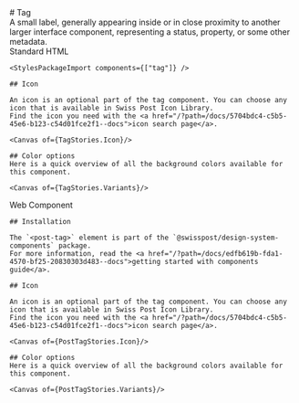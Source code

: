 
<Meta of={TagStories}/>

<div className="docs-title">
  # Tag

  <nav>
    <link-design of={JSON.stringify(TagStories)}></link-design>
  </nav>
</div>

<div className="lead">
  A small label, generally appearing inside or in close proximity to another larger interface component, representing a status, property, or some other metadata.
</div>
<post-tabs>
  <post-tab-header panel="standardHTML">Standard HTML</post-tab-header>
  <post-tab-panel name="standardHTML">
    <Canvas of={TagStories.Default} sourceState="shown"/>
    <div className="hide-col-default">
      <Controls of={TagStories.Default}/>
    </div>

    <StylesPackageImport components={["tag"]} />

    ## Icon

    An icon is an optional part of the tag component. You can choose any icon that is available in Swiss Post Icon Library.
    Find the icon you need with the <a href="/?path=/docs/5704bdc4-c5b5-45e6-b123-c54d01fce2f1--docs">icon search page</a>.

    <Canvas of={TagStories.Icon}/>

    ## Color options
    Here is a quick overview of all the background colors available for this component.

    <Canvas of={TagStories.Variants}/>
  </post-tab-panel>

  <post-tab-header panel="webcomponent">Web Component</post-tab-header>
  <post-tab-panel name="webcomponent">
    <Canvas sourceState="shown" of={PostTagStories.Default}/>
    <Controls of={PostTagStories.Default}/>

    ## Installation

    The `<post-tag>` element is part of the `@swisspost/design-system-components` package.
    For more information, read the <a href="/?path=/docs/edfb619b-fda1-4570-bf25-20830303d483--docs">getting started with components guide</a>.

    ## Icon

    An icon is an optional part of the tag component. You can choose any icon that is available in Swiss Post Icon Library.
    Find the icon you need with the <a href="/?path=/docs/5704bdc4-c5b5-45e6-b123-c54d01fce2f1--docs">icon search page</a>.

    <Canvas of={PostTagStories.Icon}/>

    ## Color options
    Here is a quick overview of all the background colors available for this component.

    <Canvas of={PostTagStories.Variants}/>
  </post-tab-panel>
</post-tabs>
